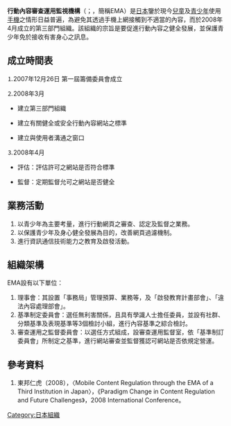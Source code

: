 {{orphan|time=2013-02-16T17:09:59+00:00}}
'''行動內容審查運用監視機構'''（{{jpn|j=モバイルコンテンツ審査・運用監視機構}}；{{lang-en|Content Evaluation and Monitoring Association}}，簡稱EMA）是[[日本|日本]]鑒於現今[[兒童|兒童]]及[[青少年|青少年]]使用[[手機|手機]]之情形日益普遍，為避免其透過手機上網接觸到不適當的內容，而於2008年4月成立的第三部門組織。該組織的宗旨是要促進行動內容之健全發展，並保護青少年免於接收有害身心之訊息。

==成立時間表==

⒈2007年12月26日  第一屆籌備委員會成立

⒉2008年3月

*建立第三部門組織

*建立有關健全或安全行動內容網站之標準

*建立與使用者溝通之窗口

⒊2008年4月 

*評估：評估許可之網站是否符合標準

*監督：定期監督允可之網站是否健全

==業務活動==
#以青少年為主要考量，進行行動網頁之審查、認定及監督之業務。
#以保護青少年及身心健全發展為目的，改善網頁過濾機制。
#進行資訊通信技術能力之教育及啟發活動。

==組織架構==
EMA設有以下單位：
#理事會：其設置「事務局」管理預算、業務等，及「啟發教育計畫部會」、「違法內容處理部會」。
#基準制定委員會：選任無利害關係，且具有學識人士擔任委員，並設有社群、分類基準及表現基準等3個檢討小組，進行內容基準之綜合檢討。
#審查運用之監督委員會：以選任方式組成，設審查運用監督室，依「基準制訂委員會」所制定之基準，進行網站審查並監督獲認可網站是否依規定營運。

==參考資料==
#東邦仁虎（2008），〈Mobile Content Regulation through the EMA of a Third Institution in Japan〉，《Paradigm Change in Content Regulation and Future Challenges》，2008 International Conference。
[[Category:日本組織|Category:日本組織]]